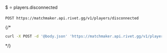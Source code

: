 $ ⭐️ players.disconnected
```
POST https://matchmaker.api.rivet.gg/v1/players/disconnected
```


{/*<RequestExample>
```bash curl
curl -X POST -d '@body.json' 'https://matchmaker.api.rivet.gg/v1/players/disconnected'
```
</RequestExample>*/}
